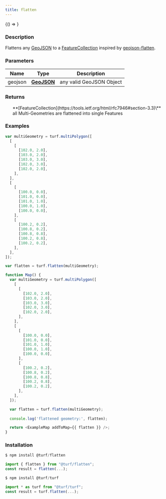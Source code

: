 ```yaml
---
title: flatten
---
```



<!-- Expose turf as global var for experimenting in the browser console -->

<BrowserOnly>{() => <WindowTurfGlobal turf={turf} />}</BrowserOnly>

### Description

Flattens any [GeoJSON](https://tools.ietf.org/html/rfc7946#section-3) to a [FeatureCollection](https://tools.ietf.org/html/rfc7946#section-3.3) inspired by [geojson-flatten](https://github.com/tmcw/geojson-flatten).

### Parameters

| Name    | Type                                                         | Description              |
| ------- | ------------------------------------------------------------ | ------------------------ |
| geojson | **[GeoJSON](https://tools.ietf.org/html/rfc7946#section-3)** | any valid GeoJSON Object |

### Returns

<ul>
  **[FeatureCollection](https://tools.ietf.org/html/rfc7946#section-3.3)\<any\>** all Multi-Geometries are flattened into single Features

</ul>

### Examples

```javascript
var multiGeometry = turf.multiPolygon([
  [
    [
      [102.0, 2.0],
      [103.0, 2.0],
      [103.0, 3.0],
      [102.0, 3.0],
      [102.0, 2.0],
    ],
  ],
  [
    [
      [100.0, 0.0],
      [101.0, 0.0],
      [101.0, 1.0],
      [100.0, 1.0],
      [100.0, 0.0],
    ],
    [
      [100.2, 0.2],
      [100.8, 0.2],
      [100.8, 0.8],
      [100.2, 0.8],
      [100.2, 0.2],
    ],
  ],
]);

var flatten = turf.flatten(multiGeometry);
```

```javascript live
function Map() {
  var multiGeometry = turf.multiPolygon([
    [
      [
        [102.0, 2.0],
        [103.0, 2.0],
        [103.0, 3.0],
        [102.0, 3.0],
        [102.0, 2.0],
      ],
    ],
    [
      [
        [100.0, 0.0],
        [101.0, 0.0],
        [101.0, 1.0],
        [100.0, 1.0],
        [100.0, 0.0],
      ],
      [
        [100.2, 0.2],
        [100.8, 0.2],
        [100.8, 0.8],
        [100.2, 0.8],
        [100.2, 0.2],
      ],
    ],
  ]);

  var flatten = turf.flatten(multiGeometry);
  
  console.log('flattened geometry:', flatten);

  return <ExampleMap addToMap={{ flatten }} />;
}
```

### Installation

```javascript
$ npm install @turf/flatten

import { flatten } from "@turf/flatten";
const result = flatten(...);
```

```javascript
$ npm install @turf/turf

import * as turf from "@turf/turf";
const result = turf.flatten(...);
```
